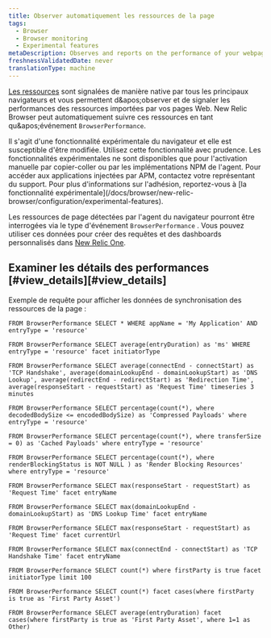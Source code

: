 ```yaml
---
title: Observer automatiquement les ressources de la page
tags:
  - Browser
  - Browser monitoring
  - Experimental features
metaDescription: Observes and reports on the performance of your webpages by automatically observing page resource timings.
freshnessValidatedDate: never
translationType: machine
---
```


[Les ressources](https://developer.mozilla.org/en-US/docs/Web/API/PerformanceResourceTiming) sont signalées de manière native par tous les principaux navigateurs et vous permettent d&amp;apos;observer et de signaler les performances des ressources importées par vos pages Web. New Relic Browser peut automatiquement suivre ces ressources en tant qu&amp;apos;événement `BrowserPerformance`.

<Callout variant="important">
  Il s'agit d'une fonctionnalité expérimentale du navigateur et elle est susceptible d'être modifiée. Utilisez cette fonctionnalité avec prudence. Les fonctionnalités expérimentales ne sont disponibles que pour l'activation manuelle par copier-coller ou par les implémentations NPM de l'agent. Pour accéder aux applications injectées par APM, contactez votre représentant du support. Pour plus d'informations sur l'adhésion, reportez-vous à [la fonctionnalité expérimentale](/docs/browser/new-relic-browser/configuration/experimental-features).
</Callout>

Les ressources de page détectées par l'agent du navigateur pourront être interrogées via le type d'événement `BrowserPerformance` . Vous pouvez utiliser ces données pour créer des requêtes et des dashboards personnalisés dans [New Relic One](/docs/new-relic-one/use-new-relic-one/get-started/introduction-new-relic-one).

## Examiner les détails des performances [#view\_details][#view_details]

Exemple de requête pour afficher les données de synchronisation des ressources de la page :

```nrql
FROM BrowserPerformance SELECT * WHERE appName = 'My Application' AND entryType = 'resource'
```

```nrql
FROM BrowserPerformance SELECT average(entryDuration) as 'ms' WHERE entryType = 'resource' facet initiatorType
```

```nrql
FROM BrowserPerformance SELECT average(connectEnd - connectStart) as 'TCP Handshake', average(domainLookupEnd - domainLookupStart) as 'DNS Lookup', average(redirectEnd - redirectStart) as 'Redirection Time', average(responseStart - requestStart) as 'Request Time' timeseries 3 minutes
```

```nrql
FROM BrowserPerformance SELECT percentage(count(*), where decodedBodySize <= encodedBodySize) as 'Compressed Payloads' where entryType = 'resource'
```

```nrql
FROM BrowserPerformance SELECT percentage(count(*), where transferSize = 0) as 'Cached Payloads' where entryType = 'resource'
```

```nrql
FROM BrowserPerformance SELECT percentage(count(*), where renderBlockingStatus is NOT NULL ) as 'Render Blocking Resources' where entryType = 'resource'
```

```nrql
FROM BrowserPerformance SELECT max(responseStart - requestStart) as 'Request Time' facet entryName
```

```nrql
FROM BrowserPerformance SELECT max(domainLookupEnd - domainLookupStart) as 'DNS Lookup Time' facet entryName
```

```nrql
FROM BrowserPerformance SELECT max(responseStart - requestStart) as 'Request Time' facet currentUrl
```

```nrql
FROM BrowserPerformance SELECT max(connectEnd - connectStart) as 'TCP Handshake Time' facet entryName
```

```nrql
FROM BrowserPerformance SELECT count(*) where firstParty is true facet initiatorType limit 100
```

```nrql
FROM BrowserPerformance SELECT count(*) facet cases(where firstParty is true as 'First Party Asset')
```

```nrql
FROM BrowserPerformance SELECT average(entryDuration) facet cases(where firstParty is true as 'First Party Asset', where 1=1 as Other)
```